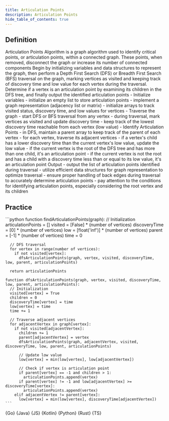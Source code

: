 ```yaml
---
title: Articulation Points
description: Articulation Points
hide_table_of_contents: true
---
```





## Definition

<Tabs>
  <TabItem value="definition" label="Definition">
    Articulation Points Algorithm is a graph algorithm used to identify critical points, or articulation points, within a connected graph. These points, when removed, disconnect the graph or increase its number of connected components
  </TabItem>
  <TabItem value="how" label="Explanation">
    Begin by initializing variables and data structures to represent the graph, then perform a Depth First Search (DFS) or Breadth First Search (BFS) traversal on the graph, marking vertices as visited and keeping track of discovery time and low value for each vertex during the traversal. Determine if a vertex is an articulation point by examining its children in the DFS tree, and finally output the identified articulation points
  </TabItem>
  <TabItem value="guidance" label="Guidance">
    - Initialize variables
      - initialize an empty list to store articulation points
      - implement a graph representation (adjacency list or matrix)
      - initialize arrays to track visited status, discovery time, and low values for vertices
    - Traverse the graph
      - start DFS or BFS traversal from any vertex
      - during traversal, mark vertices as visited and update discovery time
      - keep track of the lowest discovery time reachable from each vertex (low value)
    - Identify Articulation Points
      - in DFS, maintain a parent array to keep track of the parent of each vertex
      - for each vertex, traverse its adjacent vertices
      - if a vertex's child has a lower discovery time than the current vertex's low value, update the low value
      - if the current vertex is the root of the DFS tree and has more than one child, it's an articulation point
      - if the current vertex is not the root and has a child with a discovery time less than or equal to its low value, it's an articulation point
    Output
      - output the list of articulation points identified during traversal
  </TabItem>
  <TabItem value="tips" label="Tips">
    - utilize efficient data structures for graph representation to optimize traversal
    - ensure proper handling of back edges during traversal to accurately determine articulation points
    - pay attention to the conditions for identifying articulation points, especially considering the root vertex and its children
  </TabItem>
</Tabs>

## Practice

<Tabs>
  <TabItem value="practice" label="Practice">
    ```python
    function findArticulationPoints(graph):
      // Initialization
      articulationPoints = []
      visited = [False] * (number of vertices)
      discoveryTime = [0] * (number of vertices)
      low = [float('inf')] * (number of vertices)
      parent = [-1] * (number of vertices)
      time = 0

      // DFS traversal
      for vertex in range(number of vertices):
        if not visited[vertex]:
          dfsArticulationPoints(graph, vertex, visited, discoveryTime, low, parent, articulationPoints)

      return articulationPoints

    function dfsArticulationPoints(graph, vertex, visited, discoveryTime, low, parent, articulationPoints):
      // Initialization
      visited[vertex] = True
      children = 0
      discoveryTime[vertex] = time
      low[vertex] = time
      time += 1

      // Traverse adjacent vertices
      for adjacentVertex in graph[vertex]:
        if not visited[adjacentVertex]:
          children += 1
          parent[adjacentVertex] = vertex
          dfsArticulationPoints(graph, adjacentVertex, visited, discoveryTime, low, parent, articulationPoints)

          // Update low value
          low[vertex] = min(low[vertex], low[adjacentVertex])

          // Check if vertex is articulation point
          if parent[vertex] == -1 and children > 1:
            articulationPoints.append(vertex)
          if parent[vertex] != -1 and low[adjacentVertex] >= discoveryTime[vertex]:
            articulationPoints.append(vertex)
        elif adjacentVertex != parent[vertex]:
          low[vertex] = min(low[vertex], discoveryTime[adjacentVertex])
    ```
  </TabItem>
  <TabItem value="solution" label="Solution">
    <Tabs queryString="code">
      <TabItem
        value="go"
        label=""
        attributes={{ title: "Go Lang", className: "code_lang go m" }}
      >
        <CodeBlock language="go">{Go}</CodeBlock>
      </TabItem>
      <TabItem
        value="java"
        label=""
        attributes={{ title: "Java", className: "code_lang java m" }}
      >
        <CodeBlock language="java">{Java}</CodeBlock>
      </TabItem>
      <TabItem
        value="js"
        label=""
        attributes={{ title: "JavaScript", className: "code_lang js m" }}
      >
        <CodeBlock language="js">{JS}</CodeBlock>
      </TabItem>
      <TabItem
        value="kotlin"
        label=""
        attributes={{ title: "Kotlin", className: "code_lang kotlin m" }}
      >
        <CodeBlock language="kotlin">{Kotlin}</CodeBlock>
      </TabItem>
      <TabItem
        value="python"
        label=""
        attributes={{ title: "Python", className: "code_lang python m" }}
      >
        <CodeBlock language="python">{Python}</CodeBlock>
      </TabItem>
      <TabItem
        value="rust"
        label=""
        attributes={{ title: "Rust", className: "code_lang rust m" }}
      >
        <CodeBlock language="rust">{Rust}</CodeBlock>
      </TabItem>
      <TabItem
        value="ts"
        label=""
        attributes={{ title: "TypeScript", className: "code_lang ts m" }}
      >
        <CodeBlock language="ts">{TS}</CodeBlock>
      </TabItem>
    </Tabs>
  </TabItem>
</Tabs>
